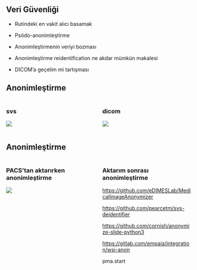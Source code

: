 ## Veri Güvenliği

- Rutindeki en vakit alıcı basamak
- Psödo-anonimleştirme
- Anonimleştirmenin veriyi bozması

- Anonimleştirme reidentification ne akdar mümkün makalesi
- DICOM'a geçelim mi tartışması


## Anonimleştirme

::::: columns

::: {.column width="50%"}

### svs

![](/media/svs-metadata.png)

:::

::: {.column width="50%"}

### dicom

![](/media/dicom-metadata.png)


:::

:::::


## Anonimleştirme


::::: columns

::: {.column width="50%"}

### PACS'tan aktarırken anonimleştirme

![](/media/PACS-anonimlestirme.png)

:::

::: {.column width="50%"}

### Aktarım sonrası anonimleştirme

<https://github.com/eDIMESLab/MedicalImageAnonymizer>  

<https://github.com/pearcetm/svs-deidentifier>  

<https://github.com/cornish/anonymize-slide-python3>

<https://gitlab.com/empaia/integration/wsi-anon>

pma.start 


:::

:::::




::: {.notes} 
:::
